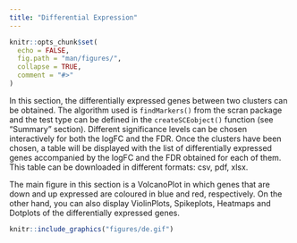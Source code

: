 ```yaml
---
title: "Differential Expression"
---
```


```r
knitr::opts_chunk$set(
  echo = FALSE,
  fig.path = "man/figures/",
  collapse = TRUE,
  comment = "#>"
)
```


<p align="justify"> 
In this section, the differentially expressed genes between two clusters can be obtained. The algorithm used is `findMarkers()` from the scran package and the test type can be defined in the `createSCEobject()` function (see "Summary" section). Different significance levels can be chosen interactively for both the logFC and the FDR. Once the clusters have been chosen, a table will be displayed with the list of differentially expressed genes accompanied by the logFC and the FDR obtained for each of them. This table can be downloaded in different formats: csv, pdf, xlsx. 

The main figure in this section is a VolcanoPlot in which genes that are down and up expressed are coloured in blue and red, respectively. On the other hand, you can also display ViolinPlots, Spikeplots, Heatmaps and Dotplots of the differentially expressed genes.
</p>


```r
knitr::include_graphics("figures/de.gif")

```

